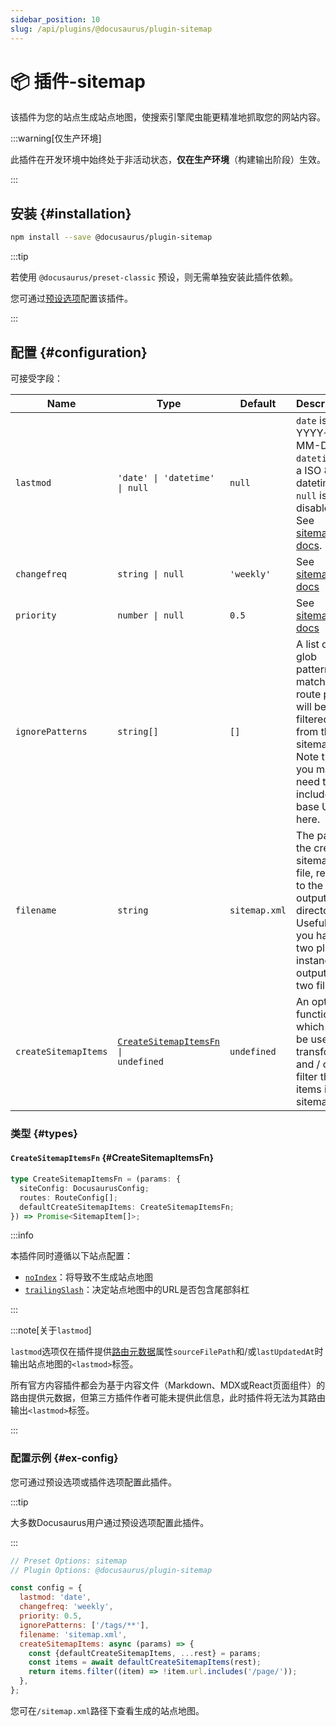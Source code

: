 ```yaml
---
sidebar_position: 10
slug: /api/plugins/@docusaurus/plugin-sitemap
---
```


# 📦 插件-sitemap


该插件为您的站点生成站点地图，使搜索引擎爬虫能更精准地抓取您的网站内容。

:::warning[仅生产环境]

此插件在开发环境中始终处于非活动状态，**仅在生产环境**（构建输出阶段）生效。

:::

## 安装 {#installation}

```bash npm2yarn
npm install --save @docusaurus/plugin-sitemap
```

:::tip

若使用 `@docusaurus/preset-classic` 预设，则无需单独安装此插件依赖。

您可通过[预设选项](../../using-plugins.mdx#docusauruspreset-classic)配置该插件。

:::

## 配置 {#configuration}

可接受字段：

<APITable>

| Name | Type | Default | Description |
| --- | --- | --- | --- |
| `lastmod` | `'date' \| 'datetime' \| null` | `null` | `date` is YYYY-MM-DD. `datetime` is a ISO 8601 datetime. `null` is disabled. See [sitemap docs](https://www.sitemaps.org/protocol.html#xmlTagDefinitions). |
| `changefreq` | `string \| null` | `'weekly'` | See [sitemap docs](https://www.sitemaps.org/protocol.html#xmlTagDefinitions) |
| `priority` | `number \| null` | `0.5` | See [sitemap docs](https://www.sitemaps.org/protocol.html#xmlTagDefinitions) |
| `ignorePatterns` | `string[]` | `[]` | A list of glob patterns; matching route paths will be filtered from the sitemap. Note that you may need to include the base URL in here. |
| `filename` | `string` | `sitemap.xml` | The path to the created sitemap file, relative to the output directory. Useful if you have two plugin instances outputting two files. |
| `createSitemapItems` | <code>[CreateSitemapItemsFn](#CreateSitemapItemsFn) \| undefined</code> | `undefined` | An optional function which can be used to transform and / or filter the items in the sitemap. |

</APITable>

### 类型 {#types}

#### `CreateSitemapItemsFn` {#CreateSitemapItemsFn}

```ts
type CreateSitemapItemsFn = (params: {
  siteConfig: DocusaurusConfig;
  routes: RouteConfig[];
  defaultCreateSitemapItems: CreateSitemapItemsFn;
}) => Promise<SitemapItem[]>;
```

:::info

本插件同时遵循以下站点配置：

- [`noIndex`](../docusaurus.config.js.mdx#noIndex)：将导致不生成站点地图
- [`trailingSlash`](../docusaurus.config.js.mdx#trailingSlash)：决定站点地图中的URL是否包含尾部斜杠

:::

:::note[关于`lastmod`]

`lastmod`选项仅在插件提供[路由元数据](../plugin-methods/lifecycle-apis.mdx#addRoute)属性`sourceFilePath`和/或`lastUpdatedAt`时输出站点地图的`<lastmod>`标签。

所有官方内容插件都会为基于内容文件（Markdown、MDX或React页面组件）的路由提供元数据，但第三方插件作者可能未提供此信息，此时插件将无法为其路由输出`<lastmod>`标签。

:::

### 配置示例 {#ex-config}

您可通过预设选项或插件选项配置此插件。

:::tip

大多数Docusaurus用户通过预设选项配置此插件。

:::

```js config-tabs
// Preset Options: sitemap
// Plugin Options: @docusaurus/plugin-sitemap

const config = {
  lastmod: 'date',
  changefreq: 'weekly',
  priority: 0.5,
  ignorePatterns: ['/tags/**'],
  filename: 'sitemap.xml',
  createSitemapItems: async (params) => {
    const {defaultCreateSitemapItems, ...rest} = params;
    const items = await defaultCreateSitemapItems(rest);
    return items.filter((item) => !item.url.includes('/page/'));
  },
};
```

您可在`/sitemap.xml`路径下查看生成的站点地图。